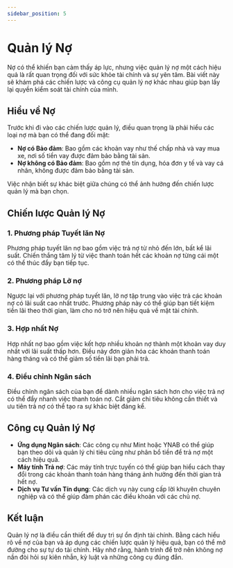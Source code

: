 ```yaml
---
sidebar_position: 5
---
```


# Quản lý Nợ

Nợ có thể khiến bạn cảm thấy áp lực, nhưng việc quản lý nợ một cách hiệu quả là rất quan trọng đối với sức khỏe tài chính và sự yên tâm. Bài viết này sẽ khám phá các chiến lược và công cụ quản lý nợ khác nhau giúp bạn lấy lại quyền kiểm soát tài chính của mình.

## Hiểu về Nợ

Trước khi đi vào các chiến lược quản lý, điều quan trọng là phải hiểu các loại nợ mà bạn có thể đang đối mặt:

- **Nợ có Bảo đảm**: Bao gồm các khoản vay như thế chấp nhà và vay mua xe, nơi số tiền vay được đảm bảo bằng tài sản.
- **Nợ không có Bảo đảm**: Bao gồm nợ thẻ tín dụng, hóa đơn y tế và vay cá nhân, không được đảm bảo bằng tài sản.

Việc nhận biết sự khác biệt giữa chúng có thể ảnh hưởng đến chiến lược quản lý mà bạn chọn.

## Chiến lược Quản lý Nợ

### 1. Phương pháp Tuyết lăn Nợ

Phương pháp tuyết lăn nợ bao gồm việc trả nợ từ nhỏ đến lớn, bất kể lãi suất. Chiến thắng tâm lý từ việc thanh toán hết các khoản nợ từng cái một có thể thúc đẩy bạn tiếp tục.

### 2. Phương pháp Lở nợ

Ngược lại với phương pháp tuyết lăn, lở nợ tập trung vào việc trả các khoản nợ có lãi suất cao nhất trước. Phương pháp này có thể giúp bạn tiết kiệm tiền lãi theo thời gian, làm cho nó trở nên hiệu quả về mặt tài chính.

### 3. Hợp nhất Nợ

Hợp nhất nợ bao gồm việc kết hợp nhiều khoản nợ thành một khoản vay duy nhất với lãi suất thấp hơn. Điều này đơn giản hóa các khoản thanh toán hàng tháng và có thể giảm số tiền lãi bạn phải trả.

### 4. Điều chỉnh Ngân sách

Điều chỉnh ngân sách của bạn để dành nhiều ngân sách hơn cho việc trả nợ có thể đẩy nhanh việc thanh toán nợ. Cắt giảm chi tiêu không cần thiết và ưu tiên trả nợ có thể tạo ra sự khác biệt đáng kể.

## Công cụ Quản lý Nợ

- **Ứng dụng Ngân sách**: Các công cụ như Mint hoặc YNAB có thể giúp bạn theo dõi và quản lý chi tiêu cũng như phân bổ tiền để trả nợ một cách hiệu quả.
- **Máy tính Trả nợ**: Các máy tính trực tuyến có thể giúp bạn hiểu cách thay đổi trong các khoản thanh toán hàng tháng ảnh hưởng đến thời gian trả hết nợ.
- **Dịch vụ Tư vấn Tín dụng**: Các dịch vụ này cung cấp lời khuyên chuyên nghiệp và có thể giúp đàm phán các điều khoản với các chủ nợ.

## Kết luận

Quản lý nợ là điều cần thiết để duy trì sự ổn định tài chính. Bằng cách hiểu rõ về nợ của bạn và áp dụng các chiến lược quản lý hiệu quả, bạn có thể mở đường cho sự tự do tài chính. Hãy nhớ rằng, hành trình để trở nên không nợ nần đòi hỏi sự kiên nhẫn, kỷ luật và những công cụ đúng đắn.
